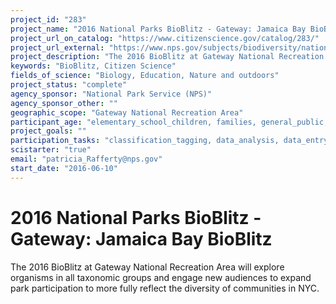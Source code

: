```yaml
---
project_id: "283"
project_name: "2016 National Parks BioBlitz - Gateway: Jamaica Bay BioBlitz"
project_url_on_catalog: "https://www.citizenscience.gov/catalog/283/"
project_url_external: "https://www.nps.gov/subjects/biodiversity/national-parks-bioblitz.htm"
project_description: "The 2016 BioBlitz at Gateway National Recreation Area will explore organisms in all taxonomic groups and engage new audiences to expand park participation to more fully reflect the diversity of communities in NYC."
keywords: "BioBlitz, Citizen Science"
fields_of_science: "Biology, Education, Nature and outdoors"
project_status: "complete"
agency_sponsor: "National Park Service (NPS)"
agency_sponsor_other: ""
geographic_scope: "Gateway National Recreation Area"
participant_age: "elementary_school_children, families, general_public, middle_school_children, targeted_group, teens"
project_goals: ""
participation_tasks: "classification_tagging, data_analysis, data_entry, finding_entities, identification, learning, observation, site_selection_description, specimen_sample_collection"
scistarter: "true"
email: "patricia_Rafferty@nps.gov"
start_date: "2016-06-10"
---
```


# 2016 National Parks BioBlitz - Gateway: Jamaica Bay BioBlitz

The 2016 BioBlitz at Gateway National Recreation Area will explore organisms in all taxonomic groups and engage new audiences to expand park participation to more fully reflect the diversity of communities in NYC.
